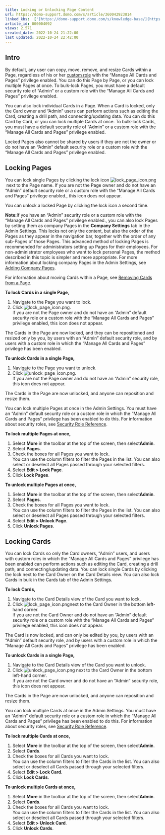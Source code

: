 ```yaml
---
title: Locking or Unlocking Page Content
url: https://domo-support.domo.com/s/article/360042923814
linked_kbs:  ['[https://domo-support.domo.com/s/knowledge-base/](https://domo-support.domo.com/s/knowledge-base/)', '[https://domo-support.domo.com/s/](https://domo-support.domo.com/s/)', '[https://domo-support.domo.com/s/topic/0TO5w000000ZamoGAC](https://domo-support.domo.com/s/topic/0TO5w000000ZamoGAC)', '[https://domo-support.domo.com/s/topic/0TO5w000000ZanDGAS](https://domo-support.domo.com/s/topic/0TO5w000000ZanDGAS)', '[https://domo-support.domo.com/s/article/360043438973](https://domo-support.domo.com/s/article/360043438973)', '[https://domo-support.domo.com/s/article/360042934414](https://domo-support.domo.com/s/article/360042934414)', '[https://domo-support.domo.com/s/article/360042923294](https://domo-support.domo.com/s/article/360042923294)', '[https://domo-support.domo.com/s/article/360043438953](https://domo-support.domo.com/s/article/360043438953)', '[https://domo-support.domo.com/s/article/360042923814](https://domo-support.domo.com/s/article/360042923814)', '[https://domo-support.domo.com/s/topic/0TO5w000000ZanDGAS/card-and-dashboard-management](https://domo-support.domo.com/s/topic/0TO5w000000ZanDGAS/card-and-dashboard-management)', '[https://domo-support.domo.com/s/article/360043429933](https://domo-support.domo.com/s/article/360043429933)', '[https://domo-support.domo.com/s/article/360043429953](https://domo-support.domo.com/s/article/360043429953)', '[https://domo-support.domo.com/s/article/360042925494](https://domo-support.domo.com/s/article/360042925494)', '[https://domo-support.domo.com/s/article/360043429913](https://domo-support.domo.com/s/article/360043429913)', '[https://domo-support.domo.com/s/article/4408174643607](https://domo-support.domo.com/s/article/4408174643607)', '[https://domo-support.domo.com/s/login/](https://domo-support.domo.com/s/login/)']
article_id: 000004092
views: 2,571
created_date: 2022-10-24 21:22:00
last updated: 2022-10-24 22:42:00
---
```




Intro
-----


By default, any user can copy, move, remove, and resize Cards within a Page, regardless of his or her [custom role](/s/article/360043438973 "Security Role Reference") with the "Manage All Cards and Pages" privilege enabled. You can do this Page by Page, or you can lock multiple Pages at once. To bulk-lock Pages, you must have a default security role of "Admin" or a custom role with the "Manage All Cards and Pages" privilege enabled.


You can also lock individual Cards in a Page. When a Card is locked, only the Card owner and "Admin" users can perform actions such as editing the Card, creating a drill path, and connecting/updating data. You can do this Card by Card, or you can lock multiple Cards at once. To bulk-lock Cards, you must have a default security role of "Admin" or a custom role with the "Manage All Cards and Pages" privilege enabled.


Locked Pages also cannot be shared by users if they are not the owner or do not have an "Admin" default security role or a custom role with the "Manage All Cards and Pages" privilege enabled.


Locking Pages
-------------


You can lock single Pages by clicking the lock icon ![lock_page_icon.png](lock_page_icon.png) next to the Page name. If you are not the Page owner and do not have an "Admin" default security role or a custom role with the "Manage All Cards and Pages" privilege enabled., this icon does not appear.


You can unlock a locked Page by clicking the lock icon a second time.




 


**Note:**If you have an "Admin" security role or a custom role with the "Manage All Cards and Pages" privilege enabled., you can also lock Pages by setting them as company Pages in the **Company Settings** tab in the Admin Settings. This locks not only the content, but also the order of the Pages as they appear in the navigation bar, together with the order of any sub-Pages of those Pages. This advanced method of locking Pages is recommended for administrators setting up Pages for their employees. For non-administrator employees who want to lock personal Pages, the method described in this topic is simpler and more appropriate. For more information about locking company Pages in the Admin Settings, see [Adding Company Pages](/s/article/360042934414 "Adding Company Pages").



For information about moving Cards within a Page, see [Removing Cards from a Page](/s/article/360042923294). 


**To lock Cards in a single Page,**


1. Navigate to the Page you want to lock.
2. Click ![lock_page_icon.png](lock_page_icon.png).  
If you are not the Page owner and do not have an "Admin" default security role or a custom role with the "Manage All Cards and Pages" privilege enabled, this icon does not appear.


The Cards in the Page are now locked, and they can be repositioned and resized only by you, by users with an "Admin" default security role, and by users with a custom role in which the "Manage All Cards and Pages" privilege has been enabled.


**To unlock Cards in a single Page,**


1. Navigate to the Page you want to unlock.
2. Click ![unlock_page_icon.png](unlock_page_icon.png).  
If you are not the Page owner and do not have an "Admin" security role, this icon does not appear.


The Cards in the Page are now unlocked, and anyone can reposition and resize them.


You can lock multiple Pages at once in the Admin Settings. You must have an "Admin" default security role or a custom role in which the "Manage All Cards and Pages" privilege has been enabled to do this. For information about security roles, see [Security Role Reference](/s/article/360043438953 "Security Role Reference").


**To lock multiple Pages at once,**


1. Select **More** in the toolbar at the top of the screen, then select**Admin**.
2. Select **Pages**.
3. Check the boxes for all Pages you want to lock.  
You can use the column filters to filter the Pages in the list. You can also select or deselect all Pages passed through your selected filters.
4. Select **Edit > Lock Page**.
5. Click **Lock Pages**.


**To unlock multiple Pages at once,**


1. Select **More** in the toolbar at the top of the screen, then select**Admin**.
2. Select **Pages**.
3. Check the boxes for all Pages you want to lock.  
You can use the column filters to filter the Pages in the list. You can also select or deselect all Pages passed through your selected filters.
4. Select **Edit > Unlock Page**.
5. Click **Unlock Pages**.


Locking Cards
-------------


You can lock Cards so only the Card owners, "Admin" users, and users with custom roles in which the "Manage All Cards and Pages" privilege has been enabled can perform actions such as editing the Card, creating a drill path, and connecting/updating data. You can lock single Cards by clicking the lock next to the Card Owner on the Card Details view. You can also lock Cards in bulk in the Cards tab of the Admin Settings. 


**To lock Cards,**


1. Navigate to the Card Details view of the Card you want to lock.
2. Click ![lock_page_icon.png](lock_page_icon.png)next to the Card Owner in the bottom left-hand corner.  
If you are not the Card Owner and do not have an "Admin" default security role or a custom role with the "Manage All Cards and Pages" privilege enabled, this icon does not appear.


The Card is now locked, and can only be edited by you, by users with an "Admin" default security role, and by users with a custom role in which the "Manage All Cards and Pages" privilege has been enabled.


**To unlock Cards in a single Page,**


1. Navigate to the Card Details view of the Card you want to unlock.
2. Click ![unlock_page_icon.png](unlock_page_icon.png) next to the Card Owner in the bottom left-hand corner.  
If you are not the Card owner and do not have an "Admin" security role, this icon does not appear.


The Cards in the Page are now unlocked, and anyone can reposition and resize them.


You can lock multiple Cards at once in the Admin Settings. You must have an "Admin" default security role or a custom role in which the "Manage All Cards and Pages" privilege has been enabled to do this. For information about security roles, see [Security Role Reference](/s/article/360043438953 "Security Role Reference").


**To lock multiple Cards at once,**


1. Select **More** in the toolbar at the top of the screen, then select**Admin**.
2. Select **Cards**.
3. Check the boxes for all Cards you want to lock.  
You can use the column filters to filter the Cards in the list. You can also select or deselect all Cards passed through your selected filters.
4. Select **Edit > Lock Card**.
5. Click **Lock Cards**.


**To unlock multiple Cards at once,**


1. Select **More** in the toolbar at the top of the screen, then select**Admin**.
2. Select **Cards**.
3. Check the boxes for all Cards you want to lock.  
You can use the column filters to filter the Cards in the list. You can also select or deselect all Cards passed through your selected filters.
4. Select **Edit > Unlock Card**.
5. Click **Unlock Cards**.

